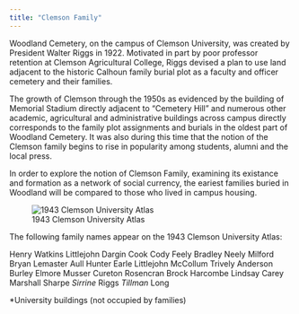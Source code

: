 ```yaml
---
title: "Clemson Family"
---
```


Woodland Cemetery, on the campus of Clemson University, was created by President Walter Riggs in 1922. Motivated in part by poor professor retention at Clemson Agricultural College, Riggs devised a plan to use land adjacent to the historic Calhoun family burial plot as a faculty and officer cemetery and their families.

The growth of Clemson through the 1950s as evidenced by the building of Memorial Stadium directly adjacent to "Cemetery Hill" and numerous other academic, agricultural and administrative buildings across campus directly corresponds to the family plot assignments and burials in the oldest part of Woodland Cemetery. It was also during this time that the notion of the Clemson family begins to rise in popularity among students, alumni and the local press. 

In order to explore the notion of Clemson Family, examining its existance and formation as a network of social currency, the eariest families buried in Woodland will be compared to those who lived in campus housing. 

![1943 Clemson University Atlas](images/1943%20Atlas%20(1).jpg)

The following family names appear on the 1943 Clemson University Atlas:

Henry
Watkins
Littlejohn
Dargin
Cook
Cody
Feely
Bradley
Neely
Milford
Bryan
Lemaster
Aull
Hunter
Earle
Littlejohn
McCollum
Trively
Anderson
Burley
Elmore
Musser
Cureton
Rosencran
Brock
Harcombe
Lindsay
Carey
Marshall
Sharpe
*Sirrine
*Riggs
*Tillman
*Long

*University buildings (not occupied by families)

